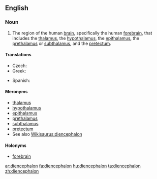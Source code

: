 ==English==
{{wikipedia}}

===Noun===
{{en-noun|pl=diencephalons|pl2=diencephala}}

# {{neuroanatomy}} The region of the human [[brain]], specifically the human [[forebrain]], that includes the [[thalamus]], the [[hypothalamus]], the [[epithalamus]], the [[prethalamus]] or [[subthalamus]], and the [[pretectum]].

====Translations====
{{trans-top|region of the human brain}}
* Czech: {{t|cs|mezimozek|m}}
* Greek: {{t|el|διεγκέφαλος|m|tr=δienkéfalos|sc=Grek}}
{{trans-mid}}
*Spanish: {{t|es|diencéfalo|m}}
{{trans-bottom}}

====Meronyms====
* [[thalamus]]
* [[hypothalamus]]
* [[epithalamus]]
* [[prethalamus]]
* [[subthalamus]]
* [[pretectum]]
* See also [[Wikisaurus:diencephalon]]

====Holonyms====
* [[forebrain]]

[[ar:diencephalon]]
[[fa:diencephalon]]
[[hu:diencephalon]]
[[ta:diencephalon]]
[[zh:diencephalon]]